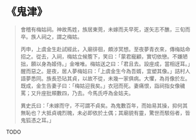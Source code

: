 # 《鬼津》

> 會稽有梅姑祠。神故馬姓，族居東莞，未嫁而夫早死，遂矢志不醮，三旬而卒。族人祠之，謂之梅姑。
>
> 丙申，上虞金生赴試經此，入廟徘徊，頗涉冥想。至夜夢青衣來，傳梅姑命招之。從去，入祠，梅姑立候簷下，笑曰：「蒙君寵顧，實切依戀。不嫌陋拙，願以身為姬侍。」金唯唯。梅姑送之曰：「君且去。設座成，當相迓耳。」醒而惡之。是夜，居人夢梅姑曰：「上虞金生今為吾婿，宜塑其像。」詰村人語夢悉同。族長恐玷其貞，以故不從，未幾一家俱病。大懼，為肖像於左。既成，金生告妻子曰：「梅姑迎我矣。」衣冠而死。妻痛恨，詣祠指女像穢罵；又升座批頰數四，乃去。今馬氏呼為金姑夫。
>
> 異史氏曰：「未嫁而守，不可謂不貞矣。為鬼數百年，而始易其操，抑何其無恥也？大抵貞魂烈魄，未必即依於土偶；其廟貌有靈，驚世而駭俗者，皆鬼狐憑之耳。」

TODO
